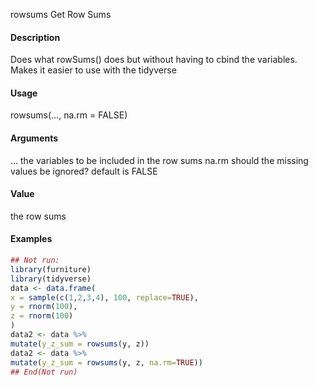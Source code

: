 rowsums
Get Row Sums

#### Description

Does what rowSums() does but without having to cbind the variables. Makes it easier to use with
the tidyverse

#### Usage
rowsums(..., na.rm = FALSE)

#### Arguments
... the variables to be included in the row sums
na.rm should the missing values be ignored? default is FALSE

#### Value
the row sums

#### Examples
```r
## Not run:
library(furniture)
library(tidyverse)
data <- data.frame(
x = sample(c(1,2,3,4), 100, replace=TRUE),
y = rnorm(100),
z = rnorm(100)
)
data2 <- data %>%
mutate(y_z_sum = rowsums(y, z))
data2 <- data %>%
mutate(y_z_sum = rowsums(y, z, na.rm=TRUE))
## End(Not run) 

``` 
